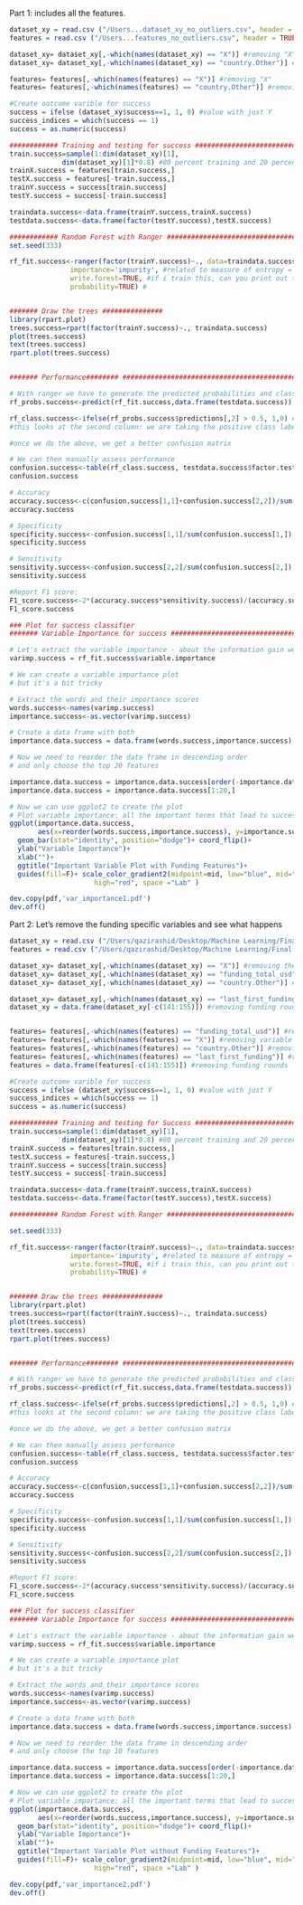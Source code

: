 Part 1: includes all the features.

```r
dataset_xy = read.csv ("/Users...dataset_xy_no_outliers.csv", header = TRUE)
features = read.csv ("/Users...features_no_outliers.csv", header = TRUE)

dataset_xy= dataset_xy[,-which(names(dataset_xy) == "X")] #removing "X" 
dataset_xy= dataset_xy[,-which(names(dataset_xy) == "country.Other")] #removing "other" 

features= features[,-which(names(features) == "X")] #removing "X" 
features= features[,-which(names(features) == "country.Other")] #removing "other" 

#Create outcome varible for success
success = ifelse (dataset_xy$success==1, 1, 0) #value with just Y
success_indices = which(success == 1)
success = as.numeric(success)


```

```r
############ Training and testing for success ########################################
train.success=sample(1:dim(dataset_xy)[1],
             dim(dataset_xy)[1]*0.8) #80 percent training and 20 percent test
trainX.success = features[train.success,]
testX.success = features[-train.success,]
trainY.success = success[train.success]
testY.success = success[-train.success]

traindata.success<-data.frame(trainY.success,trainX.success)
testdata.success<-data.frame(factor(testY.success),testX.success)

############ Random Forest with Ranger ########################################
set.seed(333)

rf_fit.success<-ranger(factor(trainY.success)~., data=traindata.success, 
               importance='impurity', #related to measure of entropy = similar to information gain, tells us imp features 
               write.forest=TRUE, #if i train this, can you print out the decision tree for me later?
               probability=TRUE) #


####### Draw the trees ############### 
library(rpart.plot)
trees.success=rpart(factor(trainY.success)~., traindata.success)
plot(trees.success)
text(trees.success)
rpart.plot(trees.success)


####### Performance######## ####################################################################

# With ranger we have to generate the predicted probabilities and classify the out ourselves
rf_probs.success<-predict(rf_fit.success,data.frame(testdata.success)) #this is a matrix 

rf_class.success<-ifelse(rf_probs.success$predictions[,2] > 0.5, 1,0) #those with predicted pro of above 50% as success 
#this looks at the second column: we are taking the positive class label

#once we do the above, we get a better confusion matrix  

# We can then manually assess performance 
confusion.success<-table(rf_class.success, testdata.success$factor.testY.success.)
confusion.success

# Accuracy
accuracy.success<-c(confusion.success[1,1]+confusion.success[2,2])/sum(confusion.success)
accuracy.success

# Specificity
specificity.success<-confusion.success[1,1]/sum(confusion.success[1,])
specificity.success

# Sensitivity
sensitivity.success<-confusion.success[2,2]/sum(confusion.success[2,])
sensitivity.success

#Report F1 score:
F1_score.success<-2*(accuracy.success*sensitivity.success)/(accuracy.success+sensitivity.success)
F1_score.success

```

```r
### Plot for success classifier
####### Variable Importance for success ##############################################

# Let's extract the variable importance - about the information gain we were talking about
varimp.success = rf_fit.success$variable.importance

# We can create a variable importance plot
# but it's a bit tricky

# Extract the words and their importance scores
words.success<-names(varimp.success)
importance.success<-as.vector(varimp.success)

# Create a data frame with both
importance.data.success = data.frame(words.success,importance.success)

# Now we need to reorder the data frame in descending order
# and only choose the top 20 features

importance.data.success = importance.data.success[order(-importance.data.success$importance.success),]
importance.data.success = importance.data.success[1:20,]

# Now we can use ggplot2 to create the plot
# Plot variable importance: all the important terms that lead to success
ggplot(importance.data.success, 
       aes(x=reorder(words.success,importance.success), y=importance.success,fill=importance.success))+ 
  geom_bar(stat="identity", position="dodge")+ coord_flip()+
  ylab("Variable Importance")+
  xlab("")+
  ggtitle("Important Variable Plot with Funding Features")+
  guides(fill=F)+ scale_color_gradient2(midpoint=mid, low="blue", mid="white",
                     high="red", space ="Lab" )

dev.copy(pdf,'var_importance1.pdf')
dev.off()

```


Part 2: Let's remove  the funding specific variables and see what happens

```r
dataset_xy = read.csv ("/Users/qazirashid/Desktop/Machine Learning/Final project/dataset_xy_no_outliers.csv", header = TRUE)
features = read.csv ("/Users/qazirashid/Desktop/Machine Learning/Final project/features_no_outliers.csv", header = TRUE)

dataset_xy= dataset_xy[,-which(names(dataset_xy) == "X")] #removing the variable
dataset_xy= dataset_xy[,-which(names(dataset_xy) == "funding_total_usd")] #removing variable
dataset_xy= dataset_xy[,-which(names(dataset_xy) == "country.Other")] #removing variable

dataset_xy= dataset_xy[,-which(names(dataset_xy) == "last_first_funding")] #removing variable 
dataset_xy = data.frame(dataset_xy[-c(141:155)]) #removing funding rounds


features= features[,-which(names(features) == "funding_total_usd")] #removing variable
features= features[,-which(names(features) == "X")] #removing variable
features= features[,-which(names(features) == "country.Other")] #removing variable 
features= features[,-which(names(features) == "last_first_funding")] #removing variable
features = data.frame(features[-c(141:155)]) #removing funding rounds

#Create outcome varible for success
success = ifelse (dataset_xy$success==1, 1, 0) #value with just Y
success_indices = which(success == 1)
success = as.numeric(success)

```

```r
############ Training and testing for Success ########################################
train.success=sample(1:dim(dataset_xy)[1],
             dim(dataset_xy)[1]*0.8) #80 percent training and 20 percent test
trainX.success = features[train.success,]
testX.success = features[-train.success,]
trainY.success = success[train.success]
testY.success = success[-train.success]

traindata.success<-data.frame(trainY.success,trainX.success)
testdata.success<-data.frame(factor(testY.success),testX.success)

############ Random Forest with Ranger ########################################

set.seed(333)

rf_fit.success<-ranger(factor(trainY.success)~., data=traindata.success, 
               importance='impurity', #related to measure of entropy = similar to information gain, tells us imp features 
               write.forest=TRUE, #if i train this, can you print out the decision tree for me later?
               probability=TRUE) #


####### Draw the trees ############### 
library(rpart.plot)
trees.success=rpart(factor(trainY.success)~., traindata.success)
plot(trees.success)
text(trees.success)
rpart.plot(trees.success)


####### Performance######## ####################################################################

# With ranger we have to generate the predicted probabilities and classify the out ourselves
rf_probs.success<-predict(rf_fit.success,data.frame(testdata.success)) #this is a matrix 

rf_class.success<-ifelse(rf_probs.success$predictions[,2] > 0.5, 1,0) #those with predicted pro of above 50% as success 
#this looks at the second column: we are taking the positive class label

#once we do the above, we get a better confusion matrix  

# We can then manually assess performance 
confusion.success<-table(rf_class.success, testdata.success$factor.testY.success.)
confusion.success

# Accuracy
accuracy.success<-c(confusion.success[1,1]+confusion.success[2,2])/sum(confusion.success)
accuracy.success

# Specificity
specificity.success<-confusion.success[1,1]/sum(confusion.success[1,])
specificity.success

# Sensitivity
sensitivity.success<-confusion.success[2,2]/sum(confusion.success[2,])
sensitivity.success

#Report F1 score:
F1_score.success<-2*(accuracy.success*sensitivity.success)/(accuracy.success+sensitivity.success)
F1_score.success

```


```r
### Plot for success classifier
####### Variable Importance for success ##############################################

# Let's extract the variable importance - about the information gain we were talking about
varimp.success = rf_fit.success$variable.importance

# We can create a variable importance plot
# but it's a bit tricky

# Extract the words and their importance scores
words.success<-names(varimp.success)
importance.success<-as.vector(varimp.success)

# Create a data frame with both
importance.data.success = data.frame(words.success,importance.success)

# Now we need to reorder the data frame in descending order
# and only choose the top 10 features

importance.data.success = importance.data.success[order(-importance.data.success$importance.success),]
importance.data.success = importance.data.success[1:20,]

# Now we can use ggplot2 to create the plot
# Plot variable importance: all the important terms that lead to success 
ggplot(importance.data.success, 
       aes(x=reorder(words.success,importance.success), y=importance.success,fill=importance.success))+ 
  geom_bar(stat="identity", position="dodge")+ coord_flip()+
  ylab("Variable Importance")+
  xlab("")+
  ggtitle("Important Variable Plot without Funding Features")+
  guides(fill=F)+ scale_color_gradient2(midpoint=mid, low="blue", mid="white",
                     high="red", space ="Lab" )

dev.copy(pdf,'var_importance2.pdf')
dev.off()

```
